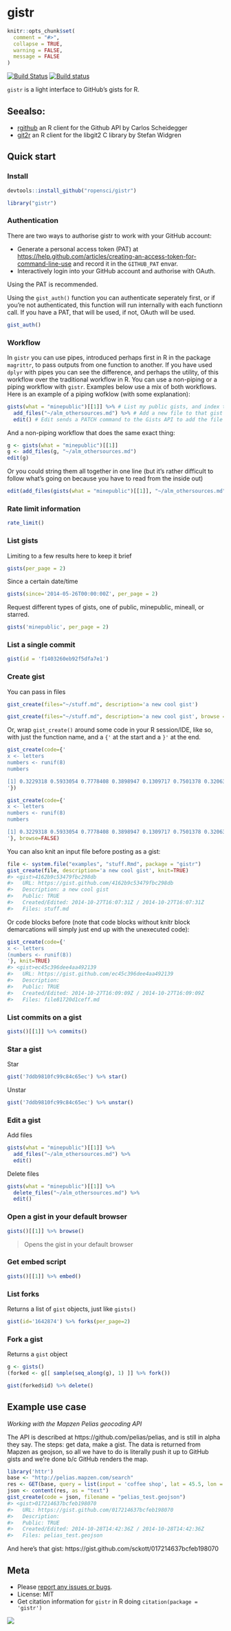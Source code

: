 gistr
=======

```r
knitr::opts_chunk$set(
  comment = "#>",
  collapse = TRUE,
  warning = FALSE, 
  message = FALSE
)
```

[![Build Status](https://api.travis-ci.org/ropensci/gistr.png)](https://travis-ci.org/ropensci/gistr)
[![Build status](https://ci.appveyor.com/api/projects/status/4jmuxbbv8qg4139t/branch/master?svg=true)](https://ci.appveyor.com/project/sckott/gistr/branch/master)

`gistr` is a light interface to GitHub's gists for R.

## Seealso:

* [rgithub](https://github.com/cscheid/rgithub) an R client for the Github API by Carlos Scheidegger
* [git2r](https://github.com/ropensci/git2r) an R client for the libgit2 C library by Stefan Widgren

## Quick start

### Install

```r
devtools::install_github("ropensci/gistr")
```

```r
library("gistr")
```

### Authentication

There are two ways to authorise gistr to work with your GitHub account:

* Generate a personal access token (PAT) at [https://help.github.com/articles/creating-an-access-token-for-command-line-use]() and record it in the `GITHUB_PAT` envar. 
* Interactively login into your GitHub account and authorise with OAuth.

Using the PAT is recommended.

Using the `gist_auth()` function you can authenticate seperately first, or if you're not authenticated, this function will run internally with each functionn call. If you have a PAT, that will be used, if not, OAuth will be used.

```r
gist_auth()
```

### Workflow

In `gistr` you can use pipes, introduced perhaps first in R in the package `magrittr`, to pass outputs from one function to another. If you have used `dplyr` with pipes you can see the difference, and perhaps the utility, of this workflow over the traditional workflow in R. You can use a non-piping or a piping workflow with `gistr`. Examples below use a mix of both workflows. Here is an example of a piping wofklow (with some explanation):

```r
gists(what = "minepublic")[[1]] %>% # List my public gists, and index to get just the 1st one 
  add_files("~/alm_othersources.md") %>% # Add a new file to that gist
  edit() # Edit sends a PATCH command to the Gists API to add the file to your gist online
```

And a non-piping workflow that does the same exact thing:

```r
g <- gists(what = "minepublic")[[1]]
g <- add_files(g, "~/alm_othersources.md")
edit(g)
```

Or you could string them all together in one line (but it's rather difficult to follow what's going on because you have to read from the inside out)

```r
edit(add_files(gists(what = "minepublic")[[1]], "~/alm_othersources.md"))
```

### Rate limit information

```r
rate_limit()
```


### List gists

Limiting to a few results here to keep it brief

```r
gists(per_page = 2)
```

Since a certain date/time

```r
gists(since='2014-05-26T00:00:00Z', per_page = 2)
```

Request different types of gists, one of public, minepublic, mineall, or starred.

```r
gists('minepublic', per_page = 2)
```


### List a single commit

```r
gist(id = 'f1403260eb92f5dfa7e1')
```

### Create gist

You can pass in files

```r
gist_create(files="~/stuff.md", description='a new cool gist')
```

```r
gist_create(files="~/stuff.md", description='a new cool gist', browse = FALSE)
```

Or, wrap `gist_create()` around some code in your R session/IDE, like so, with just the function name, and a `{'` at the start and a `}'` at the end.

```r
gist_create(code={'
x <- letters
numbers <- runif(8)
numbers

[1] 0.3229318 0.5933054 0.7778408 0.3898947 0.1309717 0.7501378 0.3206379 0.3379005
'})
```

```r
gist_create(code={'
x <- letters
numbers <- runif(8)
numbers

[1] 0.3229318 0.5933054 0.7778408 0.3898947 0.1309717 0.7501378 0.3206379 0.3379005
'}, browse=FALSE)
```

You can also knit an input file before posting as a gist:

```r
file <- system.file("examples", "stuff.Rmd", package = "gistr")
gist_create(file, description='a new cool gist', knit=TRUE)
#> <gist>4162b9c53479fbc298db
#>   URL: https://gist.github.com/4162b9c53479fbc298db
#>   Description: a new cool gist
#>   Public: TRUE
#>   Created/Edited: 2014-10-27T16:07:31Z / 2014-10-27T16:07:31Z
#>   Files: stuff.md
```

Or code blocks before (note that code blocks without knitr block demarcations will simply just end up with the unexecuted code):

```r
gist_create(code={'
x <- letters
(numbers <- runif(8))
'}, knit=TRUE)
#> <gist>ec45c396dee4aa492139
#>   URL: https://gist.github.com/ec45c396dee4aa492139
#>   Description: 
#>   Public: TRUE
#>   Created/Edited: 2014-10-27T16:09:09Z / 2014-10-27T16:09:09Z
#>   Files: file81720d1ceff.md
```

### List commits on a gist

```r
gists()[[1]] %>% commits()
```

### Star a gist

Star

```r
gist('7ddb9810fc99c84c65ec') %>% star()
```

Unstar

```r
gist('7ddb9810fc99c84c65ec') %>% unstar()
```

### Edit a gist

Add files

```r
gists(what = "minepublic")[[1]] %>%
  add_files("~/alm_othersources.md") %>%
  edit()
```

Delete files

```r
gists(what = "minepublic")[[1]] %>%
  delete_files("~/alm_othersources.md") %>%
  edit()
```

### Open a gist in your default browser

```r
gists()[[1]] %>% browse()
```

> Opens the gist in your default browser

### Get embed script

```r
gists()[[1]] %>% embed()
```

### List forks

Returns a list of `gist` objects, just like `gists()`

```r
gist(id='1642874') %>% forks(per_page=2)
```

### Fork a gist

Returns a `gist` object

```r
g <- gists()
(forked <- g[[ sample(seq_along(g), 1) ]] %>% fork())
```

```r
gist(forked$id) %>% delete()
```

## Example use case

_Working with the Mapzen Pelias geocoding API_

The API is described at https://github.com/pelias/pelias, and is still in alpha they say. The steps: get data, make a gist. The data is returned from Mapzen as geojson, so all we have to do is literally push it up to GitHub gists and we're done b/c GitHub renders the map. 

```r
library('httr')
base <- "http://pelias.mapzen.com/search"
res <- GET(base, query = list(input = 'coffee shop', lat = 45.5, lon = -122.6))
json <- content(res, as = "text")
gist_create(code = json, filename = "pelias_test.geojson")
#> <gist>017214637bcfeb198070 
#>   URL: https://gist.github.com/017214637bcfeb198070 
#>   Description:  
#>   Public: TRUE 
#>   Created/Edited: 2014-10-28T14:42:36Z / 2014-10-28T14:42:36Z 
#>   Files: pelias_test.geojson 
```

And here's that gist: https://gist.github.com/sckott/017214637bcfeb198070

## Meta

* Please [report any issues or bugs](https://github.com/ropensci/gistr/issues).
* License: MIT
* Get citation information for `gistr` in R doing `citation(package = 'gistr')`

[![](http://ropensci.org/public_images/github_footer.png)](http://ropensci.org)
